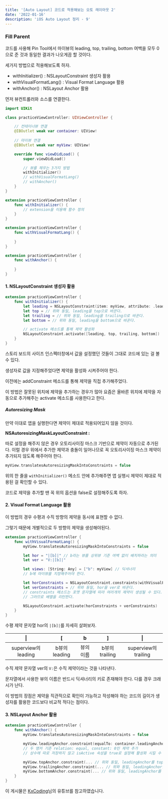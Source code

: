 ```yaml
---
title: '[Auto Layout] 코드로 적용해보는 오토 레이아웃 2'
date: '2022-01-16'
description: 'iOS Auto Layout 정리 - 9'
---
```


### Fill Parent

코드를 사용해 Pin Tool에서 마이뷰의 leading, top, trailing, bottom 여백을 모두 0으로 준 것과 동일한 결과가 나오게끔 할 것이다.

세가지 방법으로 적용해보도록 하자.

- withInitializer() : NSLayoutConstraint 생성자 활용
- withVisualFormatLang() : Visual Format Language 활용
- withAnchor() : NSLayout Anchor 활용

먼저 뷰컨트롤러와 소스를 연결한다.

```swift
import UIKit

class practiceViewController: UIViewController {

    // 컨테이너뷰 연결
    @IBOutlet weak var container: UIView!
    
    // 마이뷰 연결
    @IBOutlet weak var myView: UIView!

    override func viewDidLoad() {
        super.viewDidLoad()

        // 뷰를 채우는 3가지 방법
        withInitializer()
        // withVisualFormatLang()
        // withAnchor()
    }
}

extension practiceViewController {
    func withInitializer() {
        // extension을 이용해 함수 정의
    }
}

extension practiceViewController {
    func withVisualFormatLang() {
        
    }
}

extension practiceViewController {
    func withAnchor() {
        
    }
}
```

#### 1. NSLayoutConstraint 생성자 활용

```swift
extension practiceViewController {
    func withInitializer() {
        let leading = NSLayoutConstraint(item: myView, attribute: .leading, relateBy: .equal, toItem: container, attribute: .leading, multiplier: 1.0, constant: 0)
        let top = // 위와 동일, leading을 top으로 바꾼다.
        let trailing = // 위와 동일, leading을 trailing으로 바꾼다.
        let bottom = // 위와 동일, leading을 bottom으로 바꾼다.

        // activate 메소드를 통해 제약 활성화
        NSLayoutConstraint.activate([leading, top, trailing, bottom])
    }
}
```

스토리 보드의 사이즈 인스펙터창에서 값을 설정했던 것들이 그대로 코드에 있는 걸 볼 수 있다.

생성자로 값을 지정해주었다면 제약을 활성화 시켜주어야 한다.

이전에는 addConstraint 메소드를 통해 제약을 직접 추가해주었다.

이 방법은 잘못된 위치에 제약을 추가하는 경우가 많아 요즘은 올바른 위치에 제약을 자동으로 추가해주는 activate 메소드를 사용한다고 한다.

##### Autoresizing Mask

만약 이대로 앱을 실행한다면 제약이 제대로 적용되어있지 않을 것이다.

<Callout type="warning" icon="⚠️">

**NSAutoresizingMaskLayoutConstraint :**

따로 설정을 해주지 않은 경우 오토리사이징 마스크 기반으로 제약이 자동으로 추가된다. 이럴 경우 위에서 추가한 제약과 충돌이 일어나므로 꼭 오토리사이징 마스크 제약이 추가되지 않도록 해주어야 한다.

</Callout>

```swift
myView.translatesAutoresizingMaskIntoConstraints = false
```

위의 한 줄을 `withInitializer()` 메소드 안에 추가해주면 앱 실행시 제약이 제대로 적용된 걸 확인할 수 있다.

코드로 제약을 추가할 땐 꼭 위의 옵션을 false로 설정해주도록 하자. 

#### 2. Visual Format Language 활용

이 방법의 경우 수평과 수직 방향의 제약을 동시에 표현할 수 없다.

그렇기 때문에 개별적으로 두 방향의 제약을 생성해야된다.

```swift
extension practiceViewController {
    func withVisualFormatLang() {
        myView.translatesAutoresizingMaskIntoConstraints = false

        let hor = "|[b]|" // b라는 뷰를 상위뷰 기준 여백 없이 배치하라는 의미
        let ver = "V:|[b]|"

        let views: [String: Any] = ["b": myView] // 딕셔너리
        // b에 마이뷰를 지정해주어야 한다.

        let horConstraints = NSLayoutConstraint.constraints(withVisualFormat: hor, options: [], metrics: nil, views: views)
        let verConstraints = // 위와 동일, hor을 ver로 바꾼다.
        // constraints 메소드는 포맷 문자열에 따라 여러개의 제약이 생성될 수 있다.
        // 그러므로 배열을 리턴한다.

        NSLayoutConstraint.activate(horConstraints + verConstraints)
    }
}
```

수평 제약 문자열 hor의 `|[b]|`를 자세히 살펴보자.

| &#124; | [ | b | ] | &#124; |
|:---:|:---:|:---:|:---:|:---:|
| superview의 leading | b뷰의 leading | 뷰의 이름 | b뷰의 trailing | superview의 trailing |

수직 제약 문자열 ver의 `V:`은 수직 제약이라는 것을 나타낸다.

<Callout type="warning" icon="⚠️">

문자열에서 사용한 뷰의 이름은 반드시 딕셔너리의 키로 존재해야 한다. 다를 경우 크래시가 난다.

</Callout>

이 방법의 장점은 제약을 직관적으로 확인이 가능하고 작성해야 하는 코드의 길이가 생성자를 활용한 코드보다 비교적 적다는 점이다.

#### 3. NSLayout Anchor 활용

```swift
extension practiceViewController {
    func withAnchor() {
        myView.translatesAutoresizingMaskIntoConstraints = false

        myView.leadingAnchor.constraint(equalTo: container.leadingAnchor).isActive = true
        // 두 앵커 기준 relation: equal, constant: 0인 제약 추가
        // 상수에 따로 저장하지 않고 isActive 속성을 true로 설정해 활성화 시킬 수 있다.

        myView.topAnchor.constraint(... // 위와 동일, leadingAnchor를 topAnchor로 바꾼다.
        myView.trailingAnchor.constraint(... // 위와 동일, leadingAnchor를 trailingAnchor로 바꾼다.
        myView.bottomAnchor.constraint(... // 위와 동일, leadingAnchor를 bottomAnchor로 바꾼다.
    }
}
```

<Callout type="info">

이 게시물은 [KxCoding](https://www.youtube.com/watch?v=673jZ19WK58)님의 유튜브를 참고하였습니다.

</Callout>
